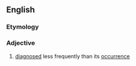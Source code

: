 ==English==

===Etymology===
{{prefix|en|under|diagnosed}}

===Adjective===
{{en-adj}}

# {{lb|en|of a disease or symptom}} [[diagnosed]] less frequently than its [[occurrence]]
